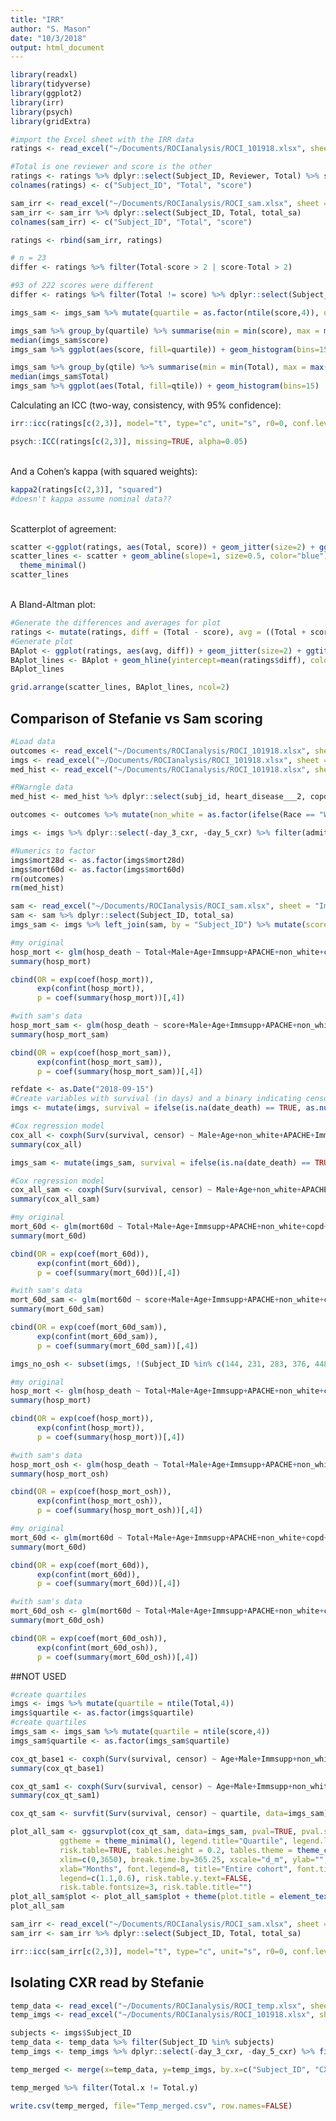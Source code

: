 ```yaml
---
title: "IRR"
author: "S. Mason"
date: "10/3/2018"
output: html_document
---
```

```r
library(readxl)
library(tidyverse)
library(ggplot2)
library(irr)
library(psych)
library(gridExtra)
```

```r
#import the Excel sheet with the IRR data
ratings <- read_excel("~/Documents/ROCIanalysis/ROCI_101918.xlsx", sheet = "IRR_2", range = cell_cols(1:10))

#Total is one reviewer and score is the other
ratings <- ratings %>% dplyr::select(Subject_ID, Reviewer, Total) %>% spread(Reviewer, Total)
colnames(ratings) <- c("Subject_ID", "Total", "score")
```

```r
sam_irr <- read_excel("~/Documents/ROCIanalysis/ROCI_sam.xlsx", sheet = "Imaging", range = cell_cols(1:16))
sam_irr <- sam_irr %>% dplyr::select(Subject_ID, Total, total_sa)
colnames(sam_irr) <- c("Subject_ID", "Total", "score")

ratings <- rbind(sam_irr, ratings)
```

```r
# n = 23
differ <- ratings %>% filter(Total-score > 2 | score-Total > 2)
```

```r
#93 of 222 scores were different
differ <- ratings %>% filter(Total != score) %>% dplyr::select(Subject_ID, Total, score)
```

```r
imgs_sam <- imgs_sam %>% mutate(quartile = as.factor(ntile(score,4)), qtile = as.factor(ntile(Total, 4)))
```

```r
imgs_sam %>% group_by(quartile) %>% summarise(min = min(score), max = max(score))
median(imgs_sam$score)
imgs_sam %>% ggplot(aes(score, fill=quartile)) + geom_histogram(bins=15)

imgs_sam %>% group_by(qtile) %>% summarise(min = min(Total), max = max(Total))
median(imgs_sam$Total)
imgs_sam %>% ggplot(aes(Total, fill=qtile)) + geom_histogram(bins=15)
```


Calculating an ICC (two-way, consistency, with 95% confidence):
```r
irr::icc(ratings[c(2,3)], model="t", type="c", unit="s", r0=0, conf.level=0.95)
```

```r
psych::ICC(ratings[c(2,3)], missing=TRUE, alpha=0.05)
```

<br>And a Cohen's kappa (with squared weights):
```r
kappa2(ratings[c(2,3)], "squared")
#doesn't kappa assume nominal data??
```

<br>Scatterplot of agreement:
```r
scatter <-ggplot(ratings, aes(Total, score)) + geom_jitter(size=2) + ggtitle("A") + xlab("Reviewer 1 score") + ylab("Reviewer 2 score")
scatter_lines <- scatter + geom_abline(slope=1, size=0.5, color="blue") + scale_x_continuous(breaks=seq(0,16,2)) + scale_y_continuous(breaks=seq(0,16,2)) +
  theme_minimal()
scatter_lines
```

<br>A Bland-Altman plot:
```r
#Generate the differences and averages for plot
ratings <- mutate(ratings, diff = (Total - score), avg = ((Total + score) / 2))
#Generate plot
BAplot <- ggplot(ratings, aes(avg, diff)) + geom_jitter(size=2) + ggtitle("B") + xlab("Average") + ylab("Difference")
BAplot_lines <- BAplot + geom_hline(yintercept=mean(ratings$diff), color="blue", size=0.5) + geom_hline(yintercept=mean(ratings$diff) - 1.96*sd(ratings$diff), color="red", size=0.5) + geom_hline(yintercept=mean(ratings$diff) + 1.96*sd(ratings$diff), color="red", size=0.5) + theme_minimal()
BAplot_lines
```

```r
grid.arrange(scatter_lines, BAplot_lines, ncol=2)
```

## Comparison of Stefanie vs Sam scoring

```r
#Load data
outcomes <- read_excel("~/Documents/ROCIanalysis/ROCI_101918.xlsx", sheet = "Outcomes", range = cell_cols(1:27))
imgs <- read_excel("~/Documents/ROCIanalysis/ROCI_101918.xlsx", sheet = "Imaging", range = cell_cols(1:11))
med_hist <- read_excel("~/Documents/ROCIanalysis/ROCI_101918.xlsx", sheet = "baseline_data", range = cell_cols(1:32))

#RWarngle data
med_hist <- med_hist %>% dplyr::select(subj_id, heart_disease___2, copd) %>% mutate(chf = as.factor(heart_disease___2), copd = as.factor(copd)) %>% dplyr::select(-heart_disease___2) %>% dplyr::rename(Subject_ID = subj_id) 

outcomes <- outcomes %>% mutate(non_white = as.factor(ifelse(Race == "White, non-Hispanic origin", 0, 1)), hosp_death = as.factor(ifelse(DC_coded == 0 | DC_coded == 1, 1, 0)), Immsupp = as.factor(Immsupp), Male = as.factor(Male)) %>% left_join(med_hist, by = "Subject_ID")

imgs <- imgs %>% dplyr::select(-day_3_cxr, -day_5_cxr) %>% filter(admit_cxr == 1) %>% left_join(outcomes, by = "Subject_ID") %>% filter(Final_Dx != "Control") 

#Numerics to factor
imgs$mort28d <- as.factor(imgs$mort28d)
imgs$mort60d <- as.factor(imgs$mort60d)
rm(outcomes)
rm(med_hist)
```


```r
sam <- read_excel("~/Documents/ROCIanalysis/ROCI_sam.xlsx", sheet = "Imaging", range = cell_cols(1:16))
sam <- sam %>% dplyr::select(Subject_ID, total_sa)
imgs_sam <- imgs %>% left_join(sam, by = "Subject_ID") %>% mutate(score = ifelse(is.na(total_sa), Total, total_sa)) 
```

```r
#my original
hosp_mort <- glm(hosp_death ~ Total+Male+Age+Immsupp+APACHE+non_white+copd+chf, family=binomial(link='logit'), data=imgs)
summary(hosp_mort)

cbind(OR = exp(coef(hosp_mort)),
      exp(confint(hosp_mort)),
      p = coef(summary(hosp_mort))[,4])

#with sam's data
hosp_mort_sam <- glm(hosp_death ~ score+Male+Age+Immsupp+APACHE+non_white+copd+chf, family=binomial(link='logit'), data=imgs_sam)
summary(hosp_mort_sam)

cbind(OR = exp(coef(hosp_mort_sam)),
      exp(confint(hosp_mort_sam)),
      p = coef(summary(hosp_mort_sam))[,4])
```

```r
refdate <- as.Date("2018-09-15")
#Create variables with survival (in days) and a binary indicating censored status
imgs <- mutate(imgs, survival = ifelse(is.na(date_death) == TRUE, as.numeric(difftime(refdate, ICU_admit, units='days')), as.numeric(difftime(date_death, ICU_admit, units='days')))) %>% mutate(censor = ifelse(is.na(date_death) == TRUE, 0, 1))

#Cox regression model
cox_all <- coxph(Surv(survival, censor) ~ Male+Age+non_white+APACHE+Immsupp+Total+copd+chf, data=imgs)
summary(cox_all)

imgs_sam <- mutate(imgs_sam, survival = ifelse(is.na(date_death) == TRUE, as.numeric(difftime(refdate, ICU_admit, units='days')), as.numeric(difftime(date_death, ICU_admit, units='days')))) %>% mutate(censor = ifelse(is.na(date_death) == TRUE, 0, 1))

#Cox regression model
cox_all_sam <- coxph(Surv(survival, censor) ~ Male+Age+non_white+APACHE+Immsupp+score+copd+chf, data=imgs_sam)
summary(cox_all_sam)
```

```r
#my original
mort_60d <- glm(mort60d ~ Total+Male+Age+Immsupp+APACHE+non_white+copd+chf, family=binomial(link='logit'), data=imgs)
summary(mort_60d)

cbind(OR = exp(coef(mort_60d)),
      exp(confint(mort_60d)),
      p = coef(summary(mort_60d))[,4])

#with sam's data
mort_60d_sam <- glm(mort60d ~ score+Male+Age+Immsupp+APACHE+non_white+copd+chf, family=binomial(link='logit'), data=imgs_sam)
summary(mort_60d_sam)

cbind(OR = exp(coef(mort_60d_sam)),
      exp(confint(mort_60d_sam)),
      p = coef(summary(mort_60d_sam))[,4])
```

```r
imgs_no_osh <- subset(imgs, !(Subject_ID %in% c(144, 231, 283, 376, 448, 568)))
```

```r
#my original
hosp_mort <- glm(hosp_death ~ Total+Male+Age+Immsupp+APACHE+non_white+copd+chf, family=binomial(link='logit'), data=imgs)
summary(hosp_mort)

cbind(OR = exp(coef(hosp_mort)),
      exp(confint(hosp_mort)),
      p = coef(summary(hosp_mort))[,4])

#with sam's data
hosp_mort_osh <- glm(hosp_death ~ Total+Male+Age+Immsupp+APACHE+non_white+copd+chf, family=binomial(link='logit'), data=imgs_no_osh)
summary(hosp_mort_osh)

cbind(OR = exp(coef(hosp_mort_osh)),
      exp(confint(hosp_mort_osh)),
      p = coef(summary(hosp_mort_osh))[,4])
```

```r
#my original
mort_60d <- glm(mort60d ~ Total+Male+Age+Immsupp+APACHE+non_white+copd+chf, family=binomial(link='logit'), data=imgs)
summary(mort_60d)

cbind(OR = exp(coef(mort_60d)),
      exp(confint(mort_60d)),
      p = coef(summary(mort_60d))[,4])

#with sam's data
mort_60d_osh <- glm(mort60d ~ Total+Male+Age+Immsupp+APACHE+non_white+copd+chf, family=binomial(link='logit'), data=imgs_no_osh)
summary(mort_60d_osh)

cbind(OR = exp(coef(mort_60d_osh)),
      exp(confint(mort_60d_osh)),
      p = coef(summary(mort_60d_osh))[,4])
```



##NOT USED

```r
#create quartiles
imgs <- imgs %>% mutate(quartile = ntile(Total,4)) 
imgs$quartile <- as.factor(imgs$quartile)
#create quartiles
imgs_sam <- imgs_sam %>% mutate(quartile = ntile(score,4)) 
imgs_sam$quartile <- as.factor(imgs_sam$quartile)
```

```r
cox_qt_base1 <- coxph(Surv(survival, censor) ~ Age+Male+Immsupp+non_white+APACHE+quartile, data=imgs)
summary(cox_qt_base1)

cox_qt_sam1 <- coxph(Surv(survival, censor) ~ Age+Male+Immsupp+non_white+APACHE+quartile, data=imgs_sam)
summary(cox_qt_sam1)
```

```r
cox_qt_sam <- survfit(Surv(survival, censor) ~ quartile, data=imgs_sam)

plot_all_sam <- ggsurvplot(cox_qt_sam, data=imgs_sam, pval=TRUE, pval.size=3,
           ggtheme = theme_minimal(), legend.title="Quartile", legend.labs=c("Q1","Q2","Q3","Q4"),
           risk.table=TRUE, tables.height = 0.2, tables.theme = theme_cleantable(),
           xlim=c(0,3650), break.time.by=365.25, xscale="d_m", ylab="",
           xlab="Months", font.legend=8, title="Entire cohort", font.title=10,
           legend=c(1.1,0.6), risk.table.y.text=FALSE,
           risk.table.fontsize=3, risk.table.title="") 
plot_all_sam$plot <- plot_all_sam$plot + theme(plot.title = element_text(hjust = 0.5))
plot_all_sam
```

```r
sam_irr <- read_excel("~/Documents/ROCIanalysis/ROCI_sam.xlsx", sheet = "Imaging", range = cell_cols(1:16))
sam_irr <- sam_irr %>% dplyr::select(Subject_ID, Total, total_sa)

irr::icc(sam_irr[c(2,3)], model="t", type="c", unit="s", r0=0, conf.level=0.95)
```

## Isolating CXR read by Stefanie
```r
temp_data <- read_excel("~/Documents/ROCIanalysis/ROCI_temp.xlsx", sheet = "Img_edit") #previously scored
temp_imgs <- read_excel("~/Documents/ROCIanalysis/ROCI_101918.xlsx", sheet = "Imaging", range = cell_cols(1:11)) #final group
```
```r
subjects <- imgs$Subject_ID
temp_data <- temp_data %>% filter(Subject_ID %in% subjects)
temp_imgs <- temp_imgs %>% dplyr::select(-day_3_cxr, -day_5_cxr) %>% filter(admit_cxr == 1) %>% filter(Subject_ID %in% subjects)
```
```r
temp_merged <- merge(x=temp_data, y=temp_imgs, by.x=c("Subject_ID", "CXRdate"), by.y=c("Subject_ID", "cxr_date"))
```
```r
temp_merged %>% filter(Total.x != Total.y)
```

```r
write.csv(temp_merged, file="Temp_merged.csv", row.names=FALSE)
```



